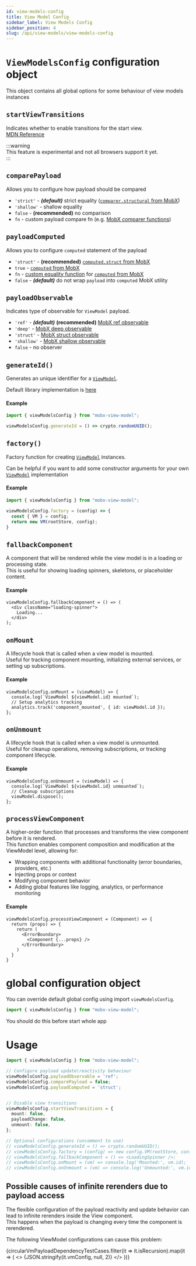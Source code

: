 ```yaml
---
id: view-models-config
title: View Model Config
sidebar_label: View Models Config
sidebar_position: 4
slug: /api/view-models/view-models-config
---
```


# `ViewModelsConfig` configuration object   
This object contains all global options for some behaviour of view models instances  


## `startViewTransitions`  
Indicates whether to enable transitions for the start view.  
[MDN Reference](https://developer.mozilla.org/docs/Web/API/View_Transitions_API)

:::warning  
This feature is experimental and not all browsers support it yet.  
:::

## `comparePayload`  
Allows you to configure how payload should be compared   

- `'strict'` - _**(default)**_ strict equality ([`comparer.structural` from MobX](https://mobx.js.org/computeds.html#built-in-comparers))  
- `'shallow'` - shallow equality  
- `false` - **(recommended)** no comparison  
- `fn` - custom payload compare fn (e.g. [MobX comparer functions](https://mobx.js.org/computeds.html#built-in-comparers))  

## `payloadComputed`  
Allows you to configure `computed` statement of the payload  
- `'struct'` - **(recommended)** [`computed.struct` from MobX](https://mobx.js.org/computeds.html#computed-struct)  
- `true` - [`computed` from MobX](https://mobx.js.org/computeds.html)  
- `fn` - [custom equality function](https://mobx.js.org/computeds.html#equals) for [`computed` from MobX](https://mobx.js.org/computeds.html)  
- `false` - _**(default)**_ do not wrap `payload` into `computed` MobX utility  

## `payloadObservable`  
Indicates type of observable for `ViewModel` payload.  

- `'ref'` - _**(default)**_ **(recommended)** [MobX ref observable](https://mobx.js.org/api.html#observableref)  
- `'deep'` - [MobX deep observable](https://mobx.js.org/api.html#observabledeep)  
- `'struct'` - [MobX struct observable](https://mobx.js.org/api.html#observablestruct)   
- `'shallow'` - [MobX shallow observable](https://mobx.js.org/api.html#observableshallow)  
- `false` - no observer  

## `generateId()`  
Generates an unique identifier for a [`ViewModel`](/api/view-models/interface).   

Default library implementation is [here](/src/utils/create-vm-id-generator.ts#L16)  

#### Example 


```ts
import { viewModelsConfig } from "mobx-view-model";

viewModelsConfig.generateId = () => crypto.randomUUID();
```

## `factory()`  
Factory function for creating [`ViewModel`](/api/view-models/interface) instances.  

Can be helpful if you want to add some constructor arguments for your own [`ViewModel`](/api/view-models/interface) implementation  

#### Example  

```ts
import { viewModelsConfig } from "mobx-view-model";

viewModelsConfig.factory = (config) => {
  const { VM } = config;
  return new VM(rootStore, config);
}
```

## `fallbackComponent`  
A component that will be rendered while the view model is in a loading or processing state.  
This is useful for showing loading spinners, skeletons, or placeholder content.

#### Example
```tsx
viewModelsConfig.fallbackComponent = () => (
  <div className="loading-spinner">
    Loading...
  </div>
);
```

## `onMount`  
A lifecycle hook that is called when a view model is mounted.  
Useful for tracking component mounting, initializing external services, or setting up subscriptions.

#### Example
```tsx
viewModelsConfig.onMount = (viewModel) => {
  console.log(`ViewModel ${viewModel.id} mounted`);
  // Setup analytics tracking
  analytics.track('component_mounted', { id: viewModel.id });
};
```

## `onUnmount`  
A lifecycle hook that is called when a view model is unmounted.  
Useful for cleanup operations, removing subscriptions, or tracking component lifecycle.

#### Example
```tsx
viewModelsConfig.onUnmount = (viewModel) => {
  console.log(`ViewModel ${viewModel.id} unmounted`);
  // Cleanup subscriptions
  viewModel.dispose();
};
```

## `processViewComponent`  
A higher-order function that processes and transforms the view component before it is rendered.   
This function enables component composition and modification at the ViewModel level, allowing for:
- Wrapping components with additional functionality (error boundaries, providers, etc.)
- Injecting props or context
- Modifying component behavior
- Adding global features like logging, analytics, or performance monitoring

#### Example  
```tsx
viewModelsConfig.processViewComponent = (Component) => {
  return (props) => {
    return (
      <ErrorBoundary>
        <Component {...props} />
      </ErrorBoundary>
    )
  }
}
```


# global configuration object   
You can override default global config using import `viewModelsConfig`.  

```ts
import { viewModelsConfig } from "mobx-view-model";
```

You should do this before start whole app  

# Usage  

```ts
import { viewModelsConfig } from "mobx-view-model";

// Configure payload update\reactivity behaviour
viewModelsConfig.payloadObservable = 'ref';
viewModelsConfig.comparePayload = false;
viewModelsConfig.payloadComputed = 'struct';


// Disable view transitions
viewModelsConfig.startViewTransitions = {
  mount: false,
  payloadChange: false,
  unmount: false,
};

// Optional configurations (uncomment to use)
// viewModelsConfig.generateId = () => crypto.randomUUID();
// viewModelsConfig.factory = (config) => new config.VM(rootStore, config);
// viewModelsConfig.fallbackComponent = () => <LoadingSpinner />;
// viewModelsConfig.onMount = (vm) => console.log('Mounted:', vm.id);
// viewModelsConfig.onUnmount = (vm) => console.log('Unmounted:', vm.id);
```

## Possible causes of infinite rerenders due to payload access  

The flexible configuration of the payload reactivity and update behavior can lead to infinite rerenders inside the View component.  
This happens when the payload is changing every time the component is rerendered.  

The following ViewModel configurations can cause this problem:  

{circularVmPayloadDependencyTestCases.filter(it => it.isRecursion).map(it => (
  <>
    <CodeBlock language="ts">{JSON.stringify(it.vmConfig, null, 2)}</CodeBlock>
  </>
))}